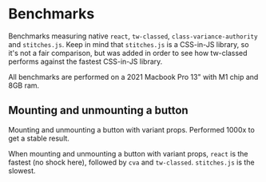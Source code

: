# Benchmarks

Benchmarks measuring native `react`, `tw-classed`, `class-variance-authority` and `stitches.js`.
Keep in mind that `stitches.js` is a CSS-in-JS library, so it's not a fair comparison, but was added in order to see how tw-classed performs against the fastest CSS-in-JS library.

All benchmarks are performed on a 2021 Macbook Pro 13" with M1 chip and 8GB ram.

## Mounting and unmounting a button

Mounting and unmounting a button with variant props. Performed 1000x to get a stable result.


<ButtonVariantsBench />

When mounting and unmounting a button with variant props, `react` is the fastest (no shock here), followed by `cva` and `tw-classed`. `stitches.js` is the slowest.
